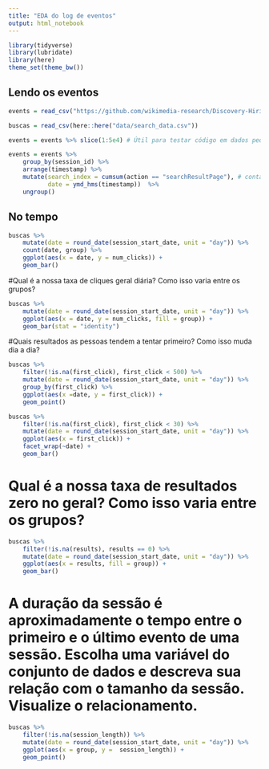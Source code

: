 ```yaml
---
title: "EDA do log de eventos"
output: html_notebook
---
```


```r
library(tidyverse)
library(lubridate)
library(here)
theme_set(theme_bw())
```

## Lendo os eventos

```r
events = read_csv("https://github.com/wikimedia-research/Discovery-Hiring-Analyst-2016/raw/master/events_log.csv.gz")

buscas = read_csv(here::here("data/search_data.csv"))

events = events %>% slice(1:5e4) # Útil para testar código em dados pequenos. Comente na hora de processá-los para valer.

events = events %>% 
    group_by(session_id) %>% 
    arrange(timestamp) %>% 
    mutate(search_index = cumsum(action == "searchResultPage"), # contador de buscas na sessão.
           date = ymd_hms(timestamp))  %>% 
    ungroup()
```

## No tempo


```r
buscas %>% 
    mutate(date = round_date(session_start_date, unit = "day")) %>% 
    count(date, group) %>% 
    ggplot(aes(x = date, y = num_clicks)) + 
    geom_bar()
```
#Qual é a nossa taxa de cliques geral diária? Como isso varia entre os grupos?

```r
buscas %>% 
    mutate(date = round_date(session_start_date, unit = "day")) %>% 
    ggplot(aes(x = date, y = num_clicks, fill = group)) + 
    geom_bar(stat = "identity")
```

#Quais resultados as pessoas tendem a tentar primeiro? Como isso muda dia a dia?


```r

buscas %>% 
    filter(!is.na(first_click), first_click < 500) %>% 
    mutate(date = round_date(session_start_date, unit = "day")) %>%
    group_by(first_click) %>%
    ggplot(aes(x =date, y = first_click)) + 
    geom_point()
```


```r


buscas %>% 
    filter(!is.na(first_click), first_click < 30) %>% 
    mutate(date = round_date(session_start_date, unit = "day")) %>%
    ggplot(aes(x = first_click)) +  
    facet_wrap(~date) + 
    geom_bar()

```

# Qual é a nossa taxa de resultados zero no geral? Como isso varia entre os grupos?

```r

buscas %>% 
    filter(!is.na(results), results == 0) %>% 
    mutate(date = round_date(session_start_date, unit = "day")) %>%
    ggplot(aes(x = results, fill = group)) +  
    geom_bar()

```

# A duração da sessão é aproximadamente o tempo entre o primeiro e o último evento de uma sessão. Escolha uma variável do conjunto de dados e descreva sua relação com o tamanho da sessão. Visualize o relacionamento.

```r
buscas %>% 
    filter(!is.na(session_length)) %>% 
    mutate(date = round_date(session_start_date, unit = "day")) %>%
    ggplot(aes(x = group, y =  session_length)) +  
    geom_point()

```
